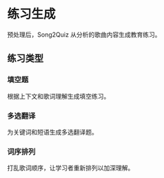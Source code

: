 # 练习生成

预处理后，Song2Quiz 从分析的歌曲内容生成教育练习。

## 练习类型

### 填空题
根据上下文和歌词理解生成填空练习。

### 多选翻译
为关键词和短语生成多选翻译题。

### 词序排列
打乱歌词顺序，让学习者重新排列以加深理解。
